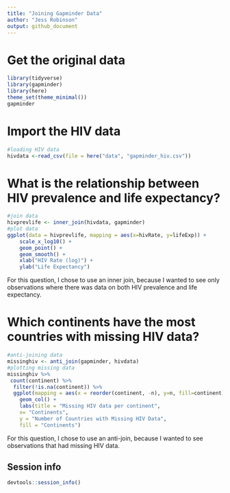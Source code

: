 ```yaml
---
title: "Joining Gapminder Data"
author: "Jess Robinson"
output: github_document
---
```


# Get the original data

```r
library(tidyverse)
library(gapminder)
library(here)
theme_set(theme_minimal())
gapminder
```

# Import the HIV data

```r
#loading HIV data
hivdata <-read_csv(file = here("data", "gapminder_hiv.csv"))
```

# What is the relationship between HIV prevalence and life expectancy?

```r
#join data
hivprevlife <- inner_join(hivdata, gapminder)
#plot data
ggplot(data = hivprevlife, mapping = aes(x=hivRate, y=lifeExp)) +
    scale_x_log10() +
    geom_point() +
    geom_smooth() +
    xlab("HIV Rate (log)") +
    ylab("Life Expectancy")
```

For this question, I chose to use an inner join, because I wanted to see only observations where there was data on both HIV prevalence and life expectancy.

# Which continents have the most countries with missing HIV data?

```r
#anti-joining data
missinghiv <- anti_join(gapminder, hivdata)
#plotting missing data
missinghiv %>%
 count(continent) %>%
  filter(!is.na(continent)) %>%
  ggplot(mapping = aes(x = reorder(continent, -n), y=n, fill=continent)) +
    geom_col() +
    labs(title = "Missing HIV data per continent",
    x= "Continents",
    y = "Number of Countries with Missing HIV Data",
    fill = "Continents")
```

For this question, I chose to use an anti-join, because I wanted to see observations that had missing HIV data. 



## Session info

```r
devtools::session_info()
```


